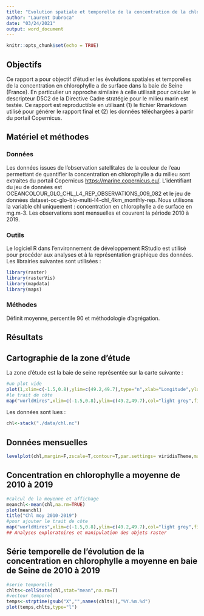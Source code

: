 ```yaml
---
title: "Evolution spatiale et temporelle de la concentration de la chlorophylle a en baie de Seine de 2010 à 2019"
author: "Laurent Dubroca"
date: "03/24/2021"
output: word_document
---
```


```r
knitr::opts_chunk$set(echo = TRUE)
```

## Objectifs

Ce rapport a pour objectif d'étudier les évolutions spatiales et temporelles de la concentration en
chlorophylle a de surface dans la baie de Seine (France). En particulier un approche similaire à celle utilisait pour calculer le descripteur D5C2 de la Directive Cadre stratégie pour le milieu marin est testée.
Ce rapport est reproductible en utilisant (1) le fichier Rmarkdown utilisé pour générer le rapport final et (2) les données téléchargées à partir du portail Copernicus.

## Matériel et méthodes

### Données

Les données issues de l'observation satellitales de la couleur de l'eau permettant de quantifier la concentration en chlorophylle a du milieu sont extraites du portail Copernicus <https://marine.copernicus.eu/>. L'identifiant du jeu de données est OCEANCOLOUR_GLO_CHL_L4_REP_OBSERVATIONS_009_082 et le jeu de données  dataset-oc-glo-bio-multi-l4-chl_4km_monthly-rep. Nous utilisons la variable chl uniquement : concentration en chlorophylle a de surface en mg.m-3.
Les observations sont mensuelles et couvrent la période  2010 à 2019.

### Outils

Le logiciel R dans l'environnement de développement RStudio est utilisé pour procéder aux analyses et à la représentation graphique des données.
Les librairies suivantes sont utilisées :

```r
library(raster)
library(rasterVis)
library(mapdata)
library(maps)
```

### Méthodes

Définit moyenne, percentile 90 et méthodologie d'agrégation.

## Résultats

## Cartographie de la zone d'étude

La zone d'étude est la baie de seine représentée sur la carte suivante :

```r
#un plot vide
plot(1,xlim=c(-1.5,0.8),ylim=c(49.2,49.7),type="n",xlab="Longitude",ylab="Latitude",asp=1)
#le trait de côte
map("worldHires",xlim=c(-1.5,0.8),ylim=c(49.2,49.7),col="light grey",fill=T,add=T)
```

Les données sont lues :

```r
chl<-stack("./data/chl.nc")
```
## Données mensuelles 

```r
levelplot(chl,margin=F,zscale=T,contour=T,par.settings= viridisTheme,main="Chl 2010-2019")
```
## Concentration en chlorophylle a moyenne de 2010 à 2019

```r
#calcul de la moyenne et affichage
meanchl<-mean(chl,na.rm=TRUE)
plot(meanchl)
title("Chl moy 2010-2019")
#pour ajouter le trait de côte
map("worldHires",xlim=c(-1.5,0.8),ylim=c(49.2,49.7),col="light grey",fill=T,add=T)
## Analyses exploratoires et manipulation des objets raster
```

## Série temporelle de l'évolution de la concentration en chlorophylle a moyenne en baie de Seine de 2010 à 2019


```r

#serie temporelle
chlts<-cellStats(chl,stat="mean",na.rm=T)
#vecteur temporel
temps<-strptime(gsub("X","",names(chlts)),"%Y.%m.%d")
plot(temps,chlts,type="l")
```


